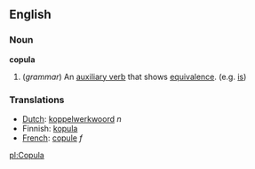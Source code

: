 ==English==

===Noun===
'''copula'''
# (''grammar'') An [[auxiliary verb]] that shows [[equivalence]].  (e.g. [[is]])

===Translations===
*[[Dutch]]: [[koppelwerkwoord]] ''n''
*Finnish: [[kopula]]
*[[French]]: [[copule]] ''f''

[[pl:Copula]]